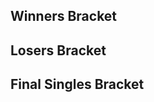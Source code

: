 {{DISPLAYTITLE:Super Smash Sundays 40: ''Melee'' Singles Bracket}}{{SetGame|melee}}{{tabs static
|name1=Overview
|link1=Super Smash Sundays/40/Melee
|name2=Singles Bracket
|link2=Super Smash Sundays/40/Melee/Singles Bracket
|name3=Doubles Bracket
|link3=Super Smash Sundays/40/Melee/Doubles Bracket
|This=2
}}
==Winners Bracket==
{{16DEWBracketA
|tourneylink=Super Smash Sundays/40/Melee
|tourneyname=Super Smash Sundays 40
<!-- Ro16 -->
|r1m1p1=Westballz |r1m1p1flag=us |r1m1p1score=2
|r1m1p2=Squid |r1m1p2flag=us |r1m1p2score=1
|r1m1win=1
|r1m1p1char1=fox |r1m1p2char1=falco |r1m1p1stock1=2 |r1m1p2stock1=0 |r1m1win1=1 |r1m1stage1=Battlefield
|r1m1p1char2=fox |r1m1p2char2=falco |r1m1p1stock2=0 |r1m1p2stock2=1 |r1m1win2=2 |r1m1stage2=Final Destination
|r1m1p1char3=falco |r1m1p2char3=falco |r1m1p1stock3=2 |r1m1p2stock3=0 |r1m1win3=1 |r1m1stage3=Final Destination
|r1m1p1char4= |r1m1p2char4= |r1m1p1stock4= |r1m1p2stock4= |r1m1win4= |r1m1stage4=
|r1m1p1char5= |r1m1p2char5= |r1m1p1stock5= |r1m1p2stock5= |r1m1win5= |r1m1stage5=
|r1m1date=January 24, 2016
|r1m1finished=
|r1m1details={{BracketMatchDetails
|preview= 
|lrthread=
|interview=
|recap=
|comment=
|vod=https://www.youtube.com/watch?v=8mwHa3mCC0U
}}

|r1m2p1=Alex19 |r1m2p1flag=us |r1m2p1score=2
|r1m2p2=n0ne |r1m2p2flag=ni |r1m2p2score=0
|r1m2win=1
|r1m2p1char1=fox |r1m2p2char1=cf |r1m2p1stock1=1 |r1m2p2stock1=0 |r1m2win1=1 |r1m2stage1=Final Destination
|r1m2p1char2=fox |r1m2p2char2=cf |r1m2p1stock2=1 |r1m2p2stock2=0 |r1m2win2=1 |r1m2stage2=Battlefield
|r1m2p1char3= |r1m2p2char3= |r1m2p1stock3= |r1m2p2stock3= |r1m2win3= |r1m2stage3=
|r1m2p1char4= |r1m2p2char4= |r1m2p1stock4= |r1m2p2stock4= |r1m2win4= |r1m2stage4=
|r1m2p1char5= |r1m2p2char5= |r1m2p1stock5= |r1m2p2stock5= |r1m2win5= |r1m2stage5=
|r1m2date=January 24, 2016
|r1m2finished=
|r1m2details={{BracketMatchDetails
|preview= 
|lrthread=
|interview=
|recap=
|comment=
|vod=https://www.youtube.com/watch?v=2ghF5q1wX_U
}}

|r1m3p1=S2J |r1m3p1flag=us |r1m3p1score=2
|r1m3p2=OkamiBW |r1m3p2flag=us |r1m3p2score=0
|r1m3win=1
|r1m3p1char1= |r1m3p2char1= |r1m3p1stock1= |r1m3p2stock1= |r1m3win1= |r1m3stage1=
|r1m3p1char2= |r1m3p2char2= |r1m3p1stock2= |r1m3p2stock2= |r1m3win2= |r1m3stage2=
|r1m3p1char3= |r1m3p2char3= |r1m3p1stock3= |r1m3p2stock3= |r1m3win3= |r1m3stage3=
|r1m3p1char4= |r1m3p2char4= |r1m3p1stock4= |r1m3p2stock4= |r1m3win4= |r1m3stage4=
|r1m3p1char5= |r1m3p2char5= |r1m3p1stock5= |r1m3p2stock5= |r1m3win5= |r1m3stage5=
|r1m3date=
|r1m3finished=
|r1m3details={{BracketMatchDetails
|preview= 
|lrthread=
|interview=
|recap=
|comment=
|vod=
}}

|r1m4p1=HugS |r1m4p1flag=us |r1m4p1score=2
|r1m4p2=Matt |r1m4p2flag=us |r1m4p2score=0
|r1m4win=1
|r1m4p1char1= |r1m4p2char1= |r1m4p1stock1= |r1m4p2stock1= |r1m4win1= |r1m4stage1=
|r1m4p1char2= |r1m4p2char2= |r1m4p1stock2= |r1m4p2stock2= |r1m4win2= |r1m4stage2=
|r1m4p1char3= |r1m4p2char3= |r1m4p1stock3= |r1m4p2stock3= |r1m4win3= |r1m4stage3=
|r1m4p1char4= |r1m4p2char4= |r1m4p1stock4= |r1m4p2stock4= |r1m4win4= |r1m4stage4=
|r1m4p1char5= |r1m4p2char5= |r1m4p1stock5= |r1m4p2stock5= |r1m4win5= |r1m4stage5=
|r1m4date=
|r1m4finished=
|r1m4details={{BracketMatchDetails
|preview= 
|lrthread=
|interview=
|recap=
|comment=
|vod=
}}

|r1m5p1=Lucky |r1m5p1flag=us |r1m5p1score=2
|r1m5p2=ROFL |r1m5p2flag=us |r1m5p2score=0
|r1m5win=1
|r1m5p1char1= |r1m5p2char1= |r1m5p1stock1= |r1m5p2stock1= |r1m5win1= |r1m5stage1=
|r1m5p1char2= |r1m5p2char2= |r1m5p1stock2= |r1m5p2stock2= |r1m5win2= |r1m5stage2=
|r1m5p1char3= |r1m5p2char3= |r1m5p1stock3= |r1m5p2stock3= |r1m5win3= |r1m5stage3=
|r1m5p1char4= |r1m5p2char4= |r1m5p1stock4= |r1m5p2stock4= |r1m5win4= |r1m5stage4=
|r1m5p1char5= |r1m5p2char5= |r1m5p1stock5= |r1m5p2stock5= |r1m5win5= |r1m5stage5=
|r1m5date=
|r1m5finished=
|r1m5details={{BracketMatchDetails
|preview= 
|lrthread=
|interview=
|recap=
|comment=
|vod=
}}

|r1m6p1=Slox |r1m6p1flag=us |r1m6p1score=0
|r1m6p2=Ken |r1m6p2flag=us |r1m6p2score=2 
|r1m6win=2
|r1m6p1char1=fox |r1m6p2char1=marth |r1m6p1stock1=0 |r1m6p2stock1=2 |r1m6win1=2 |r1m6stage1=Battlefield
|r1m6p1char2=fox |r1m6p2char2=marth |r1m6p1stock2=0 |r1m6p2stock2=3 |r1m6win2=2 |r1m6stage2=Pokémon Stadium
|r1m6p1char3= |r1m6p2char3= |r1m6p1stock3= |r1m6p2stock3= |r1m6win3= |r1m6stage3=
|r1m6p1char4= |r1m6p2char4= |r1m6p1stock4= |r1m6p2stock4= |r1m6win4= |r1m6stage4=
|r1m6p1char5= |r1m6p2char5= |r1m6p1stock5= |r1m6p2stock5= |r1m6win5= |r1m6stage5=
|r1m6date=January 24, 2016
|r1m6finished=
|r1m6details={{BracketMatchDetails
|preview= 
|lrthread=
|interview=
|recap=
|comment=
|vod=https://www.youtube.com/watch?v=UIigSbwA_lw
}}

|r1m7p1=MacD |r1m7p1flag=us |r1m7p1score=2
|r1m7p2=Captain Faceroll |r1m7p2flag=us |r1m7p2score=0
|r1m7win=1
|r1m7p1char1= |r1m7p2char1= |r1m7p1stock1= |r1m7p2stock1= |r1m7win1= |r1m7stage1=
|r1m7p1char2= |r1m7p2char2= |r1m7p1stock2= |r1m7p2stock2= |r1m7win2= |r1m7stage2=
|r1m7p1char3= |r1m7p2char3= |r1m7p1stock3= |r1m7p2stock3= |r1m7win3= |r1m7stage3=
|r1m7p1char4= |r1m7p2char4= |r1m7p1stock4= |r1m7p2stock4= |r1m7win4= |r1m7stage4=
|r1m7p1char5= |r1m7p2char5= |r1m7p1stock5= |r1m7p2stock5= |r1m7win5= |r1m7stage5=
|r1m7date=
|r1m7finished=
|r1m7details={{BracketMatchDetails
|preview= 
|lrthread=
|interview=
|recap=
|comment=
|vod=
}}

|r1m8p1=MikeHaze |r1m8p1flag=us |r1m8p1score=2
|r1m8p2=Reno |r1m8p2flag=us |r1m8p2score= 0
|r1m8win=1
|r1m8p1char1=fox |r1m8p2char1=sheik |r1m8p1stock1=1 |r1m8p2stock1=0 |r1m8win1=1 |r1m8stage1=Yoshi's Story
|r1m8p1char2=fox |r1m8p2char2=sheik |r1m8p1stock2=1 |r1m8p2stock2=0 |r1m8win2=1 |r1m8stage2=Battlefield
|r1m8p1char3= |r1m8p2char3= |r1m8p1stock3= |r1m8p2stock3= |r1m8win3= |r1m8stage3=
|r1m8p1char4= |r1m8p2char4= |r1m8p1stock4= |r1m8p2stock4= |r1m8win4= |r1m8stage4=
|r1m8p1char5= |r1m8p2char5= |r1m8p1stock5= |r1m8p2stock5= |r1m8win5= |r1m8stage5=
|r1m8date=
|r1m8finished=
|r1m8details={{BracketMatchDetails
|preview= 
|lrthread=
|interview=
|recap=
|comment=
|vod=https://www.youtube.com/watch?v=82Tl5Hgir7s
}}

<!-- QUARTERFINALS -->
|r2m1p1=Westballz |r2m1p1flag=us |r2m1p1score=1
|r2m1p2=Alex19 |r2m1p2flag=us |r2m1p2score=2
|r2m1win=2
|r2m1p1char1=falco |r2m1p2char1=fox |r2m1p1stock1=1 |r2m1p2stock1=0 |r2m1win1=1 |r2m1stage1=Battlefield
|r2m1p1char2=falco |r2m1p2char2=fox |r2m1p1stock2=0 |r2m1p2stock2=3 |r2m1win2=2 |r2m1stage2=Battlefield
|r2m1p1char3=falco |r2m1p2char3=fox |r2m1p1stock3=0 |r2m1p2stock3=2 |r2m1win3=2 |r2m1stage3=Dream Land
|r2m1p1char4= |r2m1p2char4= |r2m1p1stock4= |r2m1p2stock4= |r2m1win4= |r2m1stage4=
|r2m1p1char5= |r2m1p2char5= |r2m1p1stock5= |r2m1p2stock5= |r2m1win5= |r2m1stage5=
|r2m1date=January 24, 2016
|r2m1finished=
|r2m1details={{BracketMatchDetails
|preview= 
|lrthread=
|interview=
|recap=
|comment=
|vod=https://www.youtube.com/watch?v=X4bVhOfpLC0
}}

|r2m2p1=S2J |r2m2p1flag=us |r2m2p1score=2
|r2m2p2=HugS |r2m2p2flag=us |r2m2p2score=0
|r2m2win=1
|r2m2p1char1=cf |r2m2p2char1=samus |r2m2p1stock1=2 |r2m2p2stock1=0 |r2m2win1=1 |r2m2stage1=Battlefield
|r2m2p1char2=cf |r2m2p2char2=samus |r2m2p1stock2=3 |r2m2p2stock2=0 |r2m2win2=1 |r2m2stage2=Battlefield
|r2m2p1char3= |r2m2p2char3= |r2m2p1stock3= |r2m2p2stock3= |r2m2win3= |r2m2stage3=
|r2m2p1char4= |r2m2p2char4= |r2m2p1stock4= |r2m2p2stock4= |r2m2win4= |r2m2stage4=
|r2m2p1char5= |r2m2p2char5= |r2m2p1stock5= |r2m2p2stock5= |r2m2win5= |r2m2stage5=
|r2m2date=January 24, 2016
|r2m2finished=
|r2m2details={{BracketMatchDetails
|preview= 
|lrthread=
|interview=
|recap=
|comment=
|vod=https://www.youtube.com/watch?v=8yACoQN2fZo
}}

|r2m3p1=Lucky |r2m3p1flag=us |r2m3p1score=2
|r2m3p2=Ken |r2m3p2flag=us |r2m3p2score=0
|r2m3win=1
|r2m3p1char1=fox |r2m3p2char1=marth |r2m3p1stock1=3 |r2m3p2stock1=0 |r2m3win1=1 |r2m3stage1=Battlefield
|r2m3p1char2=fox |r2m3p2char2=marth |r2m3p1stock2=1 |r2m3p2stock2=0 |r2m3win2=1 |r2m3stage2=Yoshi's Story
|r2m3p1char3= |r2m3p2char3= |r2m3p1stock3= |r2m3p2stock3= |r2m3win3= |r2m3stage3=
|r2m3p1char4= |r2m3p2char4= |r2m3p1stock4= |r2m3p2stock4= |r2m3win4= |r2m3stage4=
|r2m3p1char5= |r2m3p2char5= |r2m3p1stock5= |r2m3p2stock5= |r2m3win5= |r2m3stage5=
|r2m3date=January 24, 2016
|r2m3finished=
|r2m3details={{BracketMatchDetails
|preview= 
|lrthread=
|interview=
|recap=
|comment=
|vod=https://www.youtube.com/watch?v=CVoQldaNa1E
}}

|r2m4p1=MacD |r2m4p1flag=us |r2m4p1score=2
|r2m4p2=MikeHaze |r2m4p2flag=us |r2m4p2score=1
|r2m4win=1
|r2m4p1char1= |r2m4p2char1= |r2m4p1stock1= |r2m4p2stock1= |r2m4win1= |r2m4stage1=
|r2m4p1char2= |r2m4p2char2= |r2m4p1stock2= |r2m4p2stock2= |r2m4win2= |r2m4stage2=
|r2m4p1char3= |r2m4p2char3= |r2m4p1stock3= |r2m4p2stock3= |r2m4win3= |r2m4stage3=
|r2m4p1char4= |r2m4p2char4= |r2m4p1stock4= |r2m4p2stock4= |r2m4win4= |r2m4stage4=
|r2m4p1char5= |r2m4p2char5= |r2m4p1stock5= |r2m4p2stock5= |r2m4win5= |r2m4stage5=
|r2m4date=
|r2m4finished=
|r2m4details={{BracketMatchDetails
|preview= 
|lrthread=
|interview=
|recap=
|comment=
|vod=
}}

<!-- SEMIFINALS -->
|r3m1p1=Alex19 |r3m1p1flag=us |r3m1p1score=3
|r3m1p2=S2J |r3m1p2flag=us |r3m1p2score=1
|r3m1win=1
|r3m1p1char1=fox |r3m1p2char1=cf |r3m1p1stock1=1 |r3m1p2stock1=0 |r3m1win1=1 |r3m1stage1=Battlefield
|r3m1p1char2=fox |r3m1p2char2=cf |r3m1p1stock2=0 |r3m1p2stock2=1 |r3m1win2=2 |r3m1stage2=Pokémon Stadium
|r3m1p1char3=fox |r3m1p2char3=cf |r3m1p1stock3=2 |r3m1p2stock3=0 |r3m1win3=1 |r3m1stage3=Pokémon Stadium
|r3m1p1char4=fox |r3m1p2char4=cf |r3m1p1stock4=1 |r3m1p2stock4=0 |r3m1win4=1 |r3m1stage4=Dream Land
|r3m1p1char5= |r3m1p2char5= |r3m1p1stock5= |r3m1p2stock5= |r3m1win5= |r3m1stage5=
|r3m1date=January 24, 2016
|r3m1finished=
|r3m1details={{BracketMatchDetails
|preview= 
|lrthread=
|interview=
|recap=
|comment=
|vod=https://www.youtube.com/watch?v=meb9wqIdgDw
}}

|r3m2p1=Lucky |r3m2p1flag=us |r3m2p1score=3
|r3m2p2=MacD |r3m2p2flag=us |r3m2p2score=1
|r3m2win=1
|r3m2p1char1=fox |r3m2p2char1=peach |r3m2p1stock1=1 |r3m2p2stock1=0 |r3m2win1=1 |r3m2stage1=Battlefield
|r3m2p1char2=fox |r3m2p2char2=peach |r3m2p1stock2=1 |r3m2p2stock2=0 |r3m2win2=1 |r3m2stage2=Fountain of Dreams
|r3m2p1char3=marth |r3m2p2char3=peach |r3m2p1stock3=0 |r3m2p2stock3=1 |r3m2win3=2 |r3m2stage3=Fountain of Dreams
|r3m2p1char4=fox |r3m2p2char4=peach |r3m2p1stock4=3 |r3m2p2stock4=0 |r3m2win4=1 |r3m2stage4=Pokémon Stadium
|r3m2p1char5= |r3m2p2char5= |r3m2p1stock5= |r3m2p2stock5= |r3m2win5= |r3m2stage5=
|r3m2date=January 24, 2016
|r3m2finished=
|r3m2details={{BracketMatchDetails
|preview= 
|lrthread=
|interview=
|recap=
|comment=
|vod=https://www.youtube.com/watch?v=8PRB1_BcdRY
}}
}}

==Losers Bracket==
{{32DELBracketSmwA
|tourneylink=Super Smash Sundays/40/Melee
|tourneyname=Super Smash Sundays 40
|l1placement=25-32
|l2placement=17-24
|l3placement=13-16
|l4placement=9-12
|l5placement=7-8
|l6placement=5-6
|l1m1p1=Neeco |l1m1p1flag=us |l1m1p1score=2
|l1m1p2=Ippo |l1m1p2flag=us |l1m1p2score=1
|l1m1win=1
|l1m1p1char1= |l1m1p2char1= |l1m1p1stock1= |l1m1p2stock1= |l1m1win1= |l1m1stage1=
|l1m1p1char2= |l1m1p2char2= |l1m1p1stock2= |l1m1p2stock2= |l1m1win2= |l1m1stage2=
|l1m1p1char3= |l1m1p2char3= |l1m1p1stock3= |l1m1p2stock3= |l1m1win3= |l1m1stage3=
|l1m1p1char4= |l1m1p2char4= |l1m1p1stock4= |l1m1p2stock4= |l1m1win4= |l1m1stage4=
|l1m1p1char5= |l1m1p2char5= |l1m1p1stock5= |l1m1p2stock5= |l1m1win5= |l1m1stage5=
|l1m1date=
|l1m1finished=
|l1m1details={{BracketMatchDetails|comment=|preview=|lrthread=|vod=|interview=|recap=}}

|l1m2p1=boback |l1m2p1flag=us |l1m2p1score=1
|l1m2p2=Jace |l1m2p2flag=us |l1m2p2score=2
|l1m2win=2
|l1m2p1char1=ic |l1m2p2char1=cf |l1m2p1stock1=0 |l1m2p2stock1=2 |l1m2win1=2 |l1m2stage1=Battlefield
|l1m2p1char2=ic |l1m2p2char2=cf |l1m2p1stock2=1 |l1m2p2stock2=0 |l1m2win2=1 |l1m2stage2=Yoshi's Story
|l1m2p1char3=ic |l1m2p2char3=cf |l1m2p1stock3=0 |l1m2p2stock3=2 |l1m2win3=2|l1m2stage3=Dream Land
|l1m2p1char4= |l1m2p2char4= |l1m2p1stock4= |l1m2p2stock4= |l1m2win4= |l1m2stage4=
|l1m2p1char5= |l1m2p2char5= |l1m2p1stock5= |l1m2p2stock5= |l1m2win5= |l1m2stage5=
|l1m2date=January 24, 2016
|l1m2finished=
|l1m2details={{BracketMatchDetails|comment=|preview=|lrthread=|vod=https://www.youtube.com/watch?v=hBmTgn23XpU|interview=|recap=}}

|l1m3p1=Zeo |l1m3p1flag=us |l1m3p1score=0
|l1m3p2=PsychoMidget |l1m3p2flag=us |l1m3p2score=2
|l1m3win=2
|l1m3p1char1= |l1m3p2char1= |l1m3p1stock1= |l1m3p2stock1= |l1m3win1= |l1m3stage1=
|l1m3p1char2= |l1m3p2char2= |l1m3p1stock2= |l1m3p2stock2= |l1m3win2= |l1m3stage2=
|l1m3p1char3= |l1m3p2char3= |l1m3p1stock3= |l1m3p2stock3= |l1m3win3= |l1m3stage3=
|l1m3p1char4= |l1m3p2char4= |l1m3p1stock4= |l1m3p2stock4= |l1m3win4= |l1m3stage4=
|l1m3p1char5= |l1m3p2char5= |l1m3p1stock5= |l1m3p2stock5= |l1m3win5= |l1m3stage5=
|l1m3date=
|l1m3finished=
|l1m3details={{BracketMatchDetails|comment=|preview=|lrthread=|vod=|interview=|recap=}}

|l1m4p1=nasa |l1m4p1flag=us |l1m4p1score=0
|l1m4p2=Kira |l1m4p2flag=us |l1m4p2score=2
|l1m4win=2
|l1m4p1char1= |l1m4p2char1= |l1m4p1stock1= |l1m4p2stock1= |l1m4win1= |l1m4stage1=
|l1m4p1char2= |l1m4p2char2= |l1m4p1stock2= |l1m4p2stock2= |l1m4win2= |l1m4stage2=
|l1m4p1char3= |l1m4p2char3= |l1m4p1stock3= |l1m4p2stock3= |l1m4win3= |l1m4stage3=
|l1m4p1char4= |l1m4p2char4= |l1m4p1stock4= |l1m4p2stock4= |l1m4win4= |l1m4stage4=
|l1m4p1char5= |l1m4p2char5= |l1m4p1stock5= |l1m4p2stock5= |l1m4win5= |l1m4stage5=
|l1m4date=
|l1m4finished=
|l1m4details={{BracketMatchDetails|comment=|preview=|lrthread=|vod=|interview=|recap=}}

|l1m5p1=Quasar |l1m5p1flag=us |l1m5p1score=1
|l1m5p2=SacaSuMoto |l1m5p2flag=us |l1m5p2score=2
|l1m5win=2
|l1m5p1char1= |l1m5p2char1= |l1m5p1stock1= |l1m5p2stock1= |l1m5win1= |l1m5stage1=
|l1m5p1char2= |l1m5p2char2= |l1m5p1stock2= |l1m5p2stock2= |l1m5win2= |l1m5stage2=
|l1m5p1char3= |l1m5p2char3= |l1m5p1stock3= |l1m5p2stock3= |l1m5win3= |l1m5stage3=
|l1m5p1char4= |l1m5p2char4= |l1m5p1stock4= |l1m5p2stock4= |l1m5win4= |l1m5stage4=
|l1m5p1char5= |l1m5p2char5= |l1m5p1stock5= |l1m5p2stock5= |l1m5win5= |l1m5stage5=
|l1m5date=
|l1m5finished=
|l1m5details={{BracketMatchDetails|comment=|preview=|lrthread=|vod=|interview=|recap=}}

|l1m6p1=Fitz |l1m6p1flag=us |l1m6p1score=0
|l1m6p2=J666 |l1m6p2flag=us |l1m6p2score=2
|l1m6win=2
|l1m6p1char1= |l1m6p2char1= |l1m6p1stock1= |l1m6p2stock1= |l1m6win1= |l1m6stage1=
|l1m6p1char2= |l1m6p2char2= |l1m6p1stock2= |l1m6p2stock2= |l1m6win2= |l1m6stage2=
|l1m6p1char3= |l1m6p2char3= |l1m6p1stock3= |l1m6p2stock3= |l1m6win3= |l1m6stage3=
|l1m6p1char4= |l1m6p2char4= |l1m6p1stock4= |l1m6p2stock4= |l1m6win4= |l1m6stage4=
|l1m6p1char5= |l1m6p2char5= |l1m6p1stock5= |l1m6p2stock5= |l1m6win5= |l1m6stage5=
|l1m6date=
|l1m6finished=
|l1m6details={{BracketMatchDetails|comment=|preview=|lrthread=|vod=|interview=|recap=}}

|l1m7p1=yeti |l1m7p1flag=us |l1m7p1score=2
|l1m7p2=MAPLE |l1m7p2flag=us |l1m7p2score=1
|l1m7win=1
|l1m7p1char1= |l1m7p2char1= |l1m7p1stock1= |l1m7p2stock1= |l1m7win1= |l1m7stage1=
|l1m7p1char2= |l1m7p2char2= |l1m7p1stock2= |l1m7p2stock2= |l1m7win2= |l1m7stage2=
|l1m7p1char3= |l1m7p2char3= |l1m7p1stock3= |l1m7p2stock3= |l1m7win3= |l1m7stage3=
|l1m7p1char4= |l1m7p2char4= |l1m7p1stock4= |l1m7p2stock4= |l1m7win4= |l1m7stage4=
|l1m7p1char5= |l1m7p2char5= |l1m7p1stock5= |l1m7p2stock5= |l1m7win5= |l1m7stage5=
|l1m7date=
|l1m7finished=
|l1m7details={{BracketMatchDetails|comment=|preview=|lrthread=|vod=|interview=|recap=}}

|l1m8p1=dunk |l1m8p1flag=us |l1m8p1score=1
|l1m8p2=LuigiKid |l1m8p2flag=us |l1m8p2score=2
|l1m8win=2
|l1m8p1char1= |l1m8p2char1= |l1m8p1stock1= |l1m8p2stock1= |l1m8win1= |l1m8stage1=
|l1m8p1char2= |l1m8p2char2= |l1m8p1stock2= |l1m8p2stock2= |l1m8win2= |l1m8stage2=
|l1m8p1char3= |l1m8p2char3= |l1m8p1stock3= |l1m8p2stock3= |l1m8win3= |l1m8stage3=
|l1m8p1char4= |l1m8p2char4= |l1m8p1stock4= |l1m8p2stock4= |l1m8win4= |l1m8stage4=
|l1m8p1char5= |l1m8p2char5= |l1m8p1stock5= |l1m8p2stock5= |l1m8win5= |l1m8stage5=
|l1m8date=
|l1m8finished=
|l1m8details={{BracketMatchDetails|comment=|preview=|lrthread=|vod=|interview=|recap=}}


|l2m1p1=Matt |l2m1p1flag=us |l2m1p1score=2
|l2m1p2=Neeco |l2m1p2flag=us |l2m1p2score=0
|l2m1win=1
|l2m1p1char1= |l2m1p2char1= |l2m1p1stock1= |l2m1p2stock1= |l2m1win1= |l2m1stage1=
|l2m1p1char2= |l2m1p2char2= |l2m1p1stock2= |l2m1p2stock2= |l2m1win2= |l2m1stage2=
|l2m1p1char3= |l2m1p2char3= |l2m1p1stock3= |l2m1p2stock3= |l2m1win3= |l2m1stage3=
|l2m1p1char4= |l2m1p2char4= |l2m1p1stock4= |l2m1p2stock4= |l2m1win4= |l2m1stage4=
|l2m1p1char5= |l2m1p2char5= |l2m1p1stock5= |l2m1p2stock5= |l2m1win5= |l2m1stage5=
|l2m1date=
|l2m1finished=
|l2m1details={{BracketMatchDetails|comment=|preview=|lrthread=|vod=|interview=|recap=}}

|l2m2p1=OkamiBW |l2m2p1flag=us |l2m2p1score=0
|l2m2p2=Jace |l2m2p2flag=us |l2m2p2score=2
|l2m2win=2
|l2m2p1char1= |l2m2p2char1= |l2m2p1stock1= |l2m2p2stock1= |l2m2win1= |l2m2stage1=
|l2m2p1char2= |l2m2p2char2= |l2m2p1stock2= |l2m2p2stock2= |l2m2win2= |l2m2stage2=
|l2m2p1char3= |l2m2p2char3= |l2m2p1stock3= |l2m2p2stock3= |l2m2win3= |l2m2stage3=
|l2m2p1char4= |l2m2p2char4= |l2m2p1stock4= |l2m2p2stock4= |l2m2win4= |l2m2stage4=
|l2m2p1char5= |l2m2p2char5= |l2m2p1stock5= |l2m2p2stock5= |l2m2win5= |l2m2stage5=
|l2m2date=
|l2m2finished=
|l2m2details={{BracketMatchDetails|comment=|preview=|lrthread=|vod=|interview=|recap=}}

|l2m3p1=n0ne |l2m3p1flag=ni |l2m3p1score=2
|l2m3p2=PsychoMidget |l2m3p2flag=us |l2m3p2score=0
|l2m3win=1
|l2m3p1char1=cf |l2m3p2char1=puff |l2m3p1stock1=2 |l2m3p2stock1=0 |l2m3win1=1 |l2m3stage1=Battlefield
|l2m3p1char2=cf |l2m3p2char2=puff |l2m3p1stock2=1 |l2m3p2stock2=0 |l2m3win2=1 |l2m3stage2=Fountain of Dreams
|l2m3p1char3= |l2m3p2char3= |l2m3p1stock3= |l2m3p2stock3= |l2m3win3= |l2m3stage3=
|l2m3p1char4= |l2m3p2char4= |l2m3p1stock4= |l2m3p2stock4= |l2m3win4= |l2m3stage4=
|l2m3p1char5= |l2m3p2char5= |l2m3p1stock5= |l2m3p2stock5= |l2m3win5= |l2m3stage5=
|l2m3date=January 24, 2016
|l2m3finished=
|l2m3details={{BracketMatchDetails|comment=|preview=|lrthread=|vod=https://www.youtube.com/watch?v=GlsFomDYaUM|interview=|recap=}}

|l2m4p1=Squid |l2m4p1flag=us |l2m4p1score=1
|l2m4p2=Kira |l2m4p2flag=us |l2m4p2score=2
|l2m4win=2
|l2m4p1char1= |l2m4p2char1= |l2m4p1stock1= |l2m4p2stock1= |l2m4win1= |l2m4stage1=
|l2m4p1char2= |l2m4p2char2= |l2m4p1stock2= |l2m4p2stock2= |l2m4win2= |l2m4stage2=
|l2m4p1char3= |l2m4p2char3= |l2m4p1stock3= |l2m4p2stock3= |l2m4win3= |l2m4stage3=
|l2m4p1char4= |l2m4p2char4= |l2m4p1stock4= |l2m4p2stock4= |l2m4win4= |l2m4stage4=
|l2m4p1char5= |l2m4p2char5= |l2m4p1stock5= |l2m4p2stock5= |l2m4win5= |l2m4stage5=
|l2m4date=
|l2m4finished=
|l2m4details={{BracketMatchDetails|comment=|preview=|lrthread=|vod=|interview=|recap=}}

|l2m5p1=Reno |l2m5p1flag=us |l2m5p1score=2
|l2m5p2=SacaSuMoto |l2m5p2flag=us |l2m5p2score=1
|l2m5win=1
|l2m5p1char1= |l2m5p2char1= |l2m5p1stock1= |l2m5p2stock1= |l2m5win1= |l2m5stage1=
|l2m5p1char2= |l2m5p2char2= |l2m5p1stock2= |l2m5p2stock2= |l2m5win2= |l2m5stage2=
|l2m5p1char3= |l2m5p2char3= |l2m5p1stock3= |l2m5p2stock3= |l2m5win3= |l2m5stage3=
|l2m5p1char4= |l2m5p2char4= |l2m5p1stock4= |l2m5p2stock4= |l2m5win4= |l2m5stage4=
|l2m5p1char5= |l2m5p2char5= |l2m5p1stock5= |l2m5p2stock5= |l2m5win5= |l2m5stage5=
|l2m5date=
|l2m5finished=
|l2m5details={{BracketMatchDetails|comment=|preview=|lrthread=|vod=|interview=|recap=}}

|l2m6p1=Captain Faceroll |l2m6p1flag=us |l2m6p1score=2
|l2m6p2=J666 |l2m6p2flag=us |l2m6p2score=1
|l2m6win=1
|l2m6p1char1= |l2m6p2char1= |l2m6p1stock1= |l2m6p2stock1= |l2m6win1= |l2m6stage1=
|l2m6p1char2= |l2m6p2char2= |l2m6p1stock2= |l2m6p2stock2= |l2m6win2= |l2m6stage2=
|l2m6p1char3= |l2m6p2char3= |l2m6p1stock3= |l2m6p2stock3= |l2m6win3= |l2m6stage3=
|l2m6p1char4= |l2m6p2char4= |l2m6p1stock4= |l2m6p2stock4= |l2m6win4= |l2m6stage4=
|l2m6p1char5= |l2m6p2char5= |l2m6p1stock5= |l2m6p2stock5= |l2m6win5= |l2m6stage5=
|l2m6date=
|l2m6finished=
|l2m6details={{BracketMatchDetails|comment=|preview=|lrthread=|vod=|interview=|recap=}}

|l2m7p1=Slox |l2m7p1flag=us |l2m7p1score=2
|l2m7p2=yeti |l2m7p2flag=us |l2m7p2score=0
|l2m7win=1
|l2m7p1char1= |l2m7p2char1= |l2m7p1stock1= |l2m7p2stock1= |l2m7win1= |l2m7stage1=
|l2m7p1char2= |l2m7p2char2= |l2m7p1stock2= |l2m7p2stock2= |l2m7win2= |l2m7stage2=
|l2m7p1char3= |l2m7p2char3= |l2m7p1stock3= |l2m7p2stock3= |l2m7win3= |l2m7stage3=
|l2m7p1char4= |l2m7p2char4= |l2m7p1stock4= |l2m7p2stock4= |l2m7win4= |l2m7stage4=
|l2m7p1char5= |l2m7p2char5= |l2m7p1stock5= |l2m7p2stock5= |l2m7win5= |l2m7stage5=
|l2m7date=
|l2m7finished=
|l2m7details={{BracketMatchDetails|comment=|preview=|lrthread=|vod=|interview=|recap=}}

|l2m8p1=ROFL |l2m8p1flag=us |l2m8p1score=2
|l2m8p2=LuigiKid |l2m8p2flag=us |l2m8p2score=0
|l2m8win=1
|l2m8p1char1= |l2m8p2char1= |l2m8p1stock1= |l2m8p2stock1= |l2m8win1= |l2m8stage1=
|l2m8p1char2= |l2m8p2char2= |l2m8p1stock2= |l2m8p2stock2= |l2m8win2= |l2m8stage2=
|l2m8p1char3= |l2m8p2char3= |l2m8p1stock3= |l2m8p2stock3= |l2m8win3= |l2m8stage3=
|l2m8p1char4= |l2m8p2char4= |l2m8p1stock4= |l2m8p2stock4= |l2m8win4= |l2m8stage4=
|l2m8p1char5= |l2m8p2char5= |l2m8p1stock5= |l2m8p2stock5= |l2m8win5= |l2m8stage5=
|l2m8date=
|l2m8finished=
|l2m8details={{BracketMatchDetails|comment=|preview=|lrthread=|vod=|interview=|recap=}}


|l3m1p1=Matt |l3m1p1flag=us |l3m1p1score=0
|l3m1p2=Jace |l3m1p2flag=us |l3m1p2score=2
|l3m1win=2
|l3m1p1char1= |l3m1p2char1= |l3m1p1stock1= |l3m1p2stock1= |l3m1win1= |l3m1stage1=
|l3m1p1char2= |l3m1p2char2= |l3m1p1stock2= |l3m1p2stock2= |l3m1win2= |l3m1stage2=
|l3m1p1char3= |l3m1p2char3= |l3m1p1stock3= |l3m1p2stock3= |l3m1win3= |l3m1stage3=
|l3m1p1char4= |l3m1p2char4= |l3m1p1stock4= |l3m1p2stock4= |l3m1win4= |l3m1stage4=
|l3m1p1char5= |l3m1p2char5= |l3m1p1stock5= |l3m1p2stock5= |l3m1win5= |l3m1stage5=
|l3m1date=
|l3m1finished=
|l3m1details={{BracketMatchDetails|comment=|preview=|lrthread=|vod=|interview=|recap=}}

|l3m2p1=n0ne |l3m2p1flag=ni |l3m2p1score=2
|l3m2p2=Kira |l3m2p2flag=us |l3m2p2score=0
|l3m2win=1
|l3m2p1char1=cf |l3m2p2char1=fox |l3m2p1stock1=3 |l3m2p2stock1=0 |l3m2win1=1 |l3m2stage1=Yoshi's Story
|l3m2p1char2=cf |l3m2p2char2=sheik |l3m2p1stock2=2 |l3m2p2stock2=0 |l3m2win2=1 |l3m2stage2=Fountain of Dreams
|l3m2p1char3= |l3m2p2char3= |l3m2p1stock3= |l3m2p2stock3= |l3m2win3= |l3m2stage3=
|l3m2p1char4= |l3m2p2char4= |l3m2p1stock4= |l3m2p2stock4= |l3m2win4= |l3m2stage4=
|l3m2p1char5= |l3m2p2char5= |l3m2p1stock5= |l3m2p2stock5= |l3m2win5= |l3m2stage5=
|l3m2date=January 24, 2016
|l3m2finished=
|l3m2details={{BracketMatchDetails|comment=|preview=|lrthread=|vod=https://www.youtube.com/watch?v=JOGgyBhn7MU|interview=|recap=}}

|l3m3p1=Reno |l3m3p1flag=us |l3m3p1score=0
|l3m3p2=Captain Faceroll |l3m3p2flag=us |l3m3p2score=2
|l3m3win=2
|l3m3p1char1= |l3m3p2char1= |l3m3p1stock1= |l3m3p2stock1= |l3m3win1= |l3m3stage1=
|l3m3p1char2= |l3m3p2char2= |l3m3p1stock2= |l3m3p2stock2= |l3m3win2= |l3m3stage2=
|l3m3p1char3= |l3m3p2char3= |l3m3p1stock3= |l3m3p2stock3= |l3m3win3= |l3m3stage3=
|l3m3p1char4= |l3m3p2char4= |l3m3p1stock4= |l3m3p2stock4= |l3m3win4= |l3m3stage4=
|l3m3p1char5= |l3m3p2char5= |l3m3p1stock5= |l3m3p2stock5= |l3m3win5= |l3m3stage5=
|l3m3date=
|l3m3finished=
|l3m3details={{BracketMatchDetails|comment=|preview=|lrthread=|vod=|interview=|recap=}}

|l3m4p1=Slox |l3m4p1flag=us |l3m4p1score=0
|l3m4p2=ROFL |l3m4p2flag=us |l3m4p2score=2
|l3m4win=2
|l3m4p1char1=fox |l3m4p2char1=luigi |l3m4p1stock1=0 |l3m4p2stock1=2 |l3m4win1=2 |l3m4stage1=Battlefield
|l3m4p1char2=fox |l3m4p2char2=luigi |l3m4p1stock2=0 |l3m4p2stock2=1 |l3m4win2=2 |l3m4stage2=Yoshi's Story
|l3m4p1char3= |l3m4p2char3= |l3m4p1stock3= |l3m4p2stock3= |l3m4win3= |l3m4stage3=
|l3m4p1char4= |l3m4p2char4= |l3m4p1stock4= |l3m4p2stock4= |l3m4win4= |l3m4stage4=
|l3m4p1char5= |l3m4p2char5= |l3m4p1stock5= |l3m4p2stock5= |l3m4win5= |l3m4stage5=
|l3m4date=January 24, 2016
|l3m4finished=
|l3m4details={{BracketMatchDetails|comment=|preview=|lrthread=|vod=https://www.youtube.com/watch?v=-zlH7eHLiHk|interview=|recap=}}


|l4m1p1=Ken |l4m1p1flag=us |l4m1p1score=2
|l4m1p2=Jace |l4m1p2flag=us |l4m1p2score=0
|l4m1win=1
|l4m1p1char1= |l4m1p2char1= |l4m1p1stock1= |l4m1p2stock1= |l4m1win1= |l4m1stage1=
|l4m1p1char2= |l4m1p2char2= |l4m1p1stock2= |l4m1p2stock2= |l4m1win2= |l4m1stage2=
|l4m1p1char3= |l4m1p2char3= |l4m1p1stock3= |l4m1p2stock3= |l4m1win3= |l4m1stage3=
|l4m1p1char4= |l4m1p2char4= |l4m1p1stock4= |l4m1p2stock4= |l4m1win4= |l4m1stage4=
|l4m1p1char5= |l4m1p2char5= |l4m1p1stock5= |l4m1p2stock5= |l4m1win5= |l4m1stage5=
|l4m1date=
|l4m1finished=
|l4m1details={{BracketMatchDetails|comment=|preview=|lrthread=|vod=|interview=|recap=}}

|l4m2p1=MikeHaze |l4m2p1flag=us |l4m2p1score=2
|l4m2p2=n0ne |l4m2p2flag=ni |l4m2p2score=0
|l4m2win=1
|l4m2p1char1=fox |l4m2p2char1=cf |l4m2p1stock1=3 |l4m2p2stock1=0 |l4m2win1=1 |l4m2stage1=Dream Land
|l4m2p1char2=fox |l4m2p2char2=cf |l4m2p1stock2=2 |l4m2p2stock2=0 |l4m2win2=1 |l4m2stage2=Battlefield
|l4m2p1char3= |l4m2p2char3= |l4m2p1stock3= |l4m2p2stock3= |l4m2win3= |l4m2stage3=
|l4m2p1char4= |l4m2p2char4= |l4m2p1stock4= |l4m2p2stock4= |l4m2win4= |l4m2stage4=
|l4m2p1char5= |l4m2p2char5= |l4m2p1stock5= |l4m2p2stock5= |l4m2win5= |l4m2stage5=
|l4m2date=January 24, 2016
|l4m2finished=
|l4m2details={{BracketMatchDetails|comment=|preview=|lrthread=|vod=https://www.youtube.com/watch?v=carOhFdBiKY|interview=|recap=}}

|l4m3p1=Westballz |l4m3p1flag=us |l4m3p1score=2
|l4m3p2=Captain Faceroll |l4m3p2flag=us |l4m3p2score=1
|l4m3win=1
|l4m3p1char1=fox |l4m3p2char1=sheik |l4m3p1stock1=2 |l4m3p2stock1=0 |l4m3win1=1 |l4m3stage1=Battlefield
|l4m3p1char2=fox |l4m3p2char2=sheik |l4m3p1stock2=0 |l4m3p2stock2=1 |l4m3win2=2|l4m3stage2=Battlefield
|l4m3p1char3=falco |l4m3p2char3=sheik |l4m3p1stock3=2 |l4m3p2stock3=0 |l4m3win3=1 |l4m3stage3=Yoshi's Story
|l4m3p1char4= |l4m3p2char4= |l4m3p1stock4= |l4m3p2stock4= |l4m3win4= |l4m3stage4=
|l4m3p1char5= |l4m3p2char5= |l4m3p1stock5= |l4m3p2stock5= |l4m3win5= |l4m3stage5=
|l4m3date=January 24, 2016
|l4m3finished=
|l4m3details={{BracketMatchDetails|comment=|preview=|lrthread=|vod=https://www.youtube.com/watch?v=j0dA4dvL2dQ|interview=|recap=}}

|l4m4p1=HugS |l4m4p1flag=us |l4m4p1score=2
|l4m4p2=ROFL |l4m4p2flag=us |l4m4p2score=0
|l4m4win=1
|l4m4p1char1=samus |l4m4p2char1=luigi |l4m4p1stock1=2 |l4m4p2stock1=0 |l4m4win1=1 |l4m4stage1=Battlefield
|l4m4p1char2=samus |l4m4p2char2=luigi |l4m4p1stock2=1 |l4m4p2stock2=0 |l4m4win2=1 |l4m4stage2=Pokémon Stadium
|l4m4p1char3= |l4m4p2char3= |l4m4p1stock3= |l4m4p2stock3= |l4m4win3= |l4m4stage3=
|l4m4p1char4= |l4m4p2char4= |l4m4p1stock4= |l4m4p2stock4= |l4m4win4= |l4m4stage4=
|l4m4p1char5= |l4m4p2char5= |l4m4p1stock5= |l4m4p2stock5= |l4m4win5= |l4m4stage5=
|l4m4date=January 24, 2016
|l4m4finished=
|l4m4details={{BracketMatchDetails|comment=|preview=|lrthread=|vod=https://www.youtube.com/watch?v=e7OmcQu1lNc|interview=|recap=}}


|l5m1p1=Ken |l5m1p1flag=us |l5m1p1score=1
|l5m1p2=MikeHaze |l5m1p2flag=us |l5m1p2score=3
|l5m1win=2
|l5m1p1char1=marth |l5m1p2char1=fox |l5m1p1stock1=0 |l5m1p2stock1=1 |l5m1win1=2 |l5m1stage1=Battlefield
|l5m1p1char2=marth |l5m1p2char2=fox |l5m1p1stock2=0 |l5m1p2stock2=2 |l5m1win2=2 |l5m1stage2=Yoshi's Story
|l5m1p1char3=marth |l5m1p2char3=fox |l5m1p1stock3=1 |l5m1p2stock3=0 |l5m1win3=1 |l5m1stage3=Yoshi's Story
|l5m1p1char4=marth |l5m1p2char4=fox |l5m1p1stock4=0 |l5m1p2stock4=1 |l5m1win4=2 |l5m1stage4=Dream Land
|l5m1p1char5= |l5m1p2char5= |l5m1p1stock5= |l5m1p2stock5= |l5m1win5= |l5m1stage5=
|l5m1date=January 24, 2016
|l5m1finished=
|l5m1details={{BracketMatchDetails|comment=|preview=|lrthread=|vod=https://www.youtube.com/watch?v=sEQ9uohnai|interview=|recap=}}

|l5m2p1=Westballz |l5m2p1flag=us |l5m2p1score=3
|l5m2p2=HugS |l5m2p2flag=us |l5m2p2score=0
|l5m2win=1
|l5m2p1char1=fox |l5m2p2char1=samus |l5m2p1stock1=2 |l5m2p2stock1=0 |l5m2win1=1 |l5m2stage1=Battlefield
|l5m2p1char2=fox |l5m2p2char2=samus |l5m2p1stock2=1 |l5m2p2stock2=0 |l5m2win2=1 |l5m2stage2=Battlefield
|l5m2p1char3=fox |l5m2p2char3=samus |l5m2p1stock3=1 |l5m2p2stock3=0 |l5m2win3=1 |l5m2stage3=Battlefield
|l5m2p1char4= |l5m2p2char4= |l5m2p1stock4= |l5m2p2stock4= |l5m2win4= |l5m2stage4=
|l5m2p1char5= |l5m2p2char5= |l5m2p1stock5= |l5m2p2stock5= |l5m2win5= |l5m2stage5=
|l5m2date=January 24, 2016
|l5m2finished=
|l5m2details={{BracketMatchDetails|comment=|preview=|lrthread=|vod=https://www.youtube.com/watch?v=Nygix5PxDg4|interview=|recap=}}


|l6m1p1=S2J |l6m1p1flag=us |l6m1p1score=3
|l6m1p2=MikeHaze |l6m1p2flag=us |l6m1p2score=1
|l6m1win=1
|l6m1p1char1=cf |l6m1p2char1=fox |l6m1p1stock1=1 |l6m1p2stock1=0 |l6m1win1=1 |l6m1stage1=Yoshi's Story
|l6m1p1char2=cf |l6m1p2char2=fox |l6m1p1stock2=2 |l6m1p2stock2=0 |l6m1win2=1 |l6m1stage2=Final Destination
|l6m1p1char3=cf |l6m1p2char3=fox |l6m1p1stock3=0 |l6m1p2stock3=1 |l6m1win3=2 |l6m1stage3=Final Destination
|l6m1p1char4=cf |l6m1p2char4=fox |l6m1p1stock4=2 |l6m1p2stock4=0 |l6m1win4=1 |l6m1stage4=Battlefield
|l6m1p1char5= |l6m1p2char5= |l6m1p1stock5= |l6m1p2stock5= |l6m1win5= |l6m1stage5=
|l6m1date=january 24, 2016
|l6m1finished=
|l6m1details={{BracketMatchDetails|comment=|preview=|lrthread=|vod=https://www.youtube.com/watch?v=4WPq0e_--Rc|interview=|recap=}}

|l6m2p1=MacD |l6m2p1flag=us |l6m2p1score=1
|l6m2p2=Westballz |l6m2p2flag=us |l6m2p2score=3
|l6m2win=2
|l6m2p1char1=peach |l6m2p2char1=fox |l6m2p1stock1=2 |l6m2p2stock1=0 |l6m2win1=1 |l6m2stage1=Battlefield
|l6m2p1char2=peach |l6m2p2char2=falco |l6m2p1stock2=0 |l6m2p2stock2=2 |l6m2win2=2 |l6m2stage2=Yoshi's Story
|l6m2p1char3=peach |l6m2p2char3=fox |l6m2p1stock3=0 |l6m2p2stock3=3 |l6m2win3=2 |l6m2stage3=Final Destination
|l6m2p1char4=peach |l6m2p2char4=fox |l6m2p1stock4=0 |l6m2p2stock4=1 |l6m2win4=2 |l6m2stage4=Final Destination
|l6m2p1char5= |l6m2p2char5= |l6m2p1stock5= |l6m2p2stock5= |l6m2win5= |l6m2stage5=
|l6m2date=January 24, 2016
|l6m2finished=
|l6m2details={{BracketMatchDetails|comment=|preview=|lrthread=|vod=https://www.youtube.com/watch?v=W3kyndSthpY|interview=|recap=}}
}}

<onlyinclude>
==Final Singles Bracket==
{{DEFinalSmwBracket
|tourneylink=Super Smash Sundays/40/Melee
|tourneyname=Super Smash Sundays 40
|l1placement=4
|r2placement=3
|r3loserplacement=2
|r3winnerplacement=1
|column-width=180
|column-width-finals=215
|export_score=true
<!-- FROM WINNERS -->
|r1m1p1=Alex19 |r1m1p1flag=us |r1m1p1score=1
|r1m1p2=Lucky |r1m1p2flag=us |r1m1p2score=3
|r1m1win=2
|r1m1p1char1=fox |r1m1p1stock1=0 |r1m1p2char1=fox |r1m1p2stock1=2 |r1m1win1=2 |r1m1stage1=Battlefield
|r1m1p1char2=fox |r1m1p1stock2=0 |r1m1p2char2=fox |r1m1p2stock2=1 |r1m1win2=2 |r1m1stage2=Pokémon Stadium
|r1m1p1char3=fox |r1m1p1stock3=1 |r1m1p2char3=fox |r1m1p2stock3=0 |r1m1win3=1 |r1m1stage3=Pokémon Stadium
|r1m1p1char4=fox |r1m1p1stock4=0 |r1m1p2char4=fox |r1m1p2stock4=3 |r1m1win4=2 |r1m1stage4=Dream Land
|r1m1p1char5= |r1m1p1stock5= |r1m1p2char5= |r1m1p2stock5= |r1m1win5= |r1m1stage5=
|r1m1date=January 24, 2016
|r1m1finished=
|r1m1details={{BracketMatchDetails
|vod=https://www.youtube.com/watch?v=F8CTO-VcgZQ
|preview= 
|lrthread=
|interview=
|recap=
|comment=
|live=
}}

<!-- FROM LOSERS -->
|l1m1p1=S2J |l1m1p1flag=us |l1m1p1score=1
|l1m1p2=Westballz |l1m1p2flag=us |l1m1p2score=3
|l1m1win=2
|l1m1p1char1=cf |l1m1p1stock1=2 |l1m1p2char1=cf |l1m1p2stock1=0 |l1m1win1=1 |l1m1stage1=Battlefield
|l1m1p1char2=cf |l1m1p1stock2=0 |l1m1p2char2=falco |l1m1p2stock2=1 |l1m1win2=2 |l1m1stage2=Yoshi's Story
|l1m1p1char3=falco |l1m1p1stock3=0 |l1m1p2char3=falco |l1m1p2stock3=1 |l1m1win3=2 |l1m1stage3=Battlefield
|l1m1p1char4=cf |l1m1p1stock4=0 |l1m1p2char4=falco |l1m1p2stock4=2 |l1m1win4=2 |l1m1stage4=Battlefield
|l1m1p1char5= |l1m1p1stock5= |l1m1p2char5= |l1m1p2stock5= |l1m1win5= |l1m1stage5=
|l1m1date=January 24, 2016
|l1m1finished=
|l1m1details={{BracketMatchDetails
|vod=https://www.youtube.com/watch?v=CYeoo9t_GfM
|preview= 
|lrthread=
|interview=
|recap=
|comment=
|live=
}}

<!-- LOSERS FINALS -->
|r2m1p1=Alex19 |r2m1p1flag=us |r2m1p1score=0
|r2m1p2=Westballz |r2m1p2flag=us |r2m1p2score=3
|r2m1win=2
|r2m1p1char1=fox |r2m1p1stock1=0 |r2m1p2char1=falco |r2m1p2stock1=1 |r2m1win1=2 |r2m1stage1=Battlefield 
|r2m1p1char2=fox |r2m1p1stock2=0 |r2m1p2char2=falco |r2m1p2stock2=3 |r2m1win2=2 |r2m1stage2=Battlefield
|r2m1p1char3=fox |r2m1p1stock3=0 |r2m1p2char3=falco |r2m1p2stock3=2 |r2m1win3=2 |r2m1stage3=Yoshi's Story
|r2m1p1char4= |r2m1p1stock4= |r2m1p2char4= |r2m1p2stock4= |r2m1win4= |r2m1stage4=
|r2m1p1char5= |r2m1p1stock5= |r2m1p2char5= |r2m1p2stock5= |r2m1win5= |r2m1stage5=
|r2m1date=January 24, 2016
|r2m1finished=
|r2m1details={{BracketMatchDetails
|vod=https://www.youtube.com/watch?v=ZSUi6pK__fY
|preview= 
|lrthread=
|interview=
|recap=
|comment=
|live=
}}

<!-- GRAND FINALS -->
|r3m1p1=Lucky |r3m1p1flag=us |r3m1p1score=0 |r3m2p1score=0
|r3m1p2=Westballz |r3m1p2flag=us |r3m1p2score=3 |r3m2p2score=3
|r3m1win=2
|r3m1p1char1=fox |r3m1p1stock1=0 |r3m1p2char1=falco |r3m1p2stock1=1 |r3m1win1=2 |r3m1stage1=Battlefield
|r3m1p1char2=fox |r3m1p1stock2=0 |r3m1p2char2=falco |r3m1p2stock2=3 |r3m1win2=2 |r3m1stage2=Pokémon Stadium
|r3m1p1char3=fox |r3m1p1stock3=0 |r3m1p2char3=falco |r3m1p2stock3=1 |r3m1win3=2 |r3m1stage3=Pokémon Stadium
|r3m1p1char4= |r3m1p1stock4= |r3m1p2char4= |r3m1p2stock4= |r3m1win4= |r3m1stage4=
|r3m1p1char5= |r3m1p1stock5= |r3m1p2char5= |r3m1p2stock5= |r3m1win5= |r3m1stage5=

|r3m2p1char1=fox |r3m2p1stock1=0 |r3m2p2char1=falco |r3m2p2stock1=2 |r3m2win1=2 |r3m2stage1=Battlefield
|r3m2p1char2=fox |r3m2p1stock2=0 |r3m2p2char2=falco |r3m2p2stock2=1 |r3m2win2=2 |r3m2stage2=Dream Land
|r3m2p1char3=fox |r3m2p1stock3=0 |r3m2p2char3=falco |r3m2p2stock3=1 |r3m2win3=2 |r3m2stage3=Pokémon Stadium
|r3m2p1char4= |r3m2p1stock4= |r3m2p2char4= |r3m2p2stock4= |r3m2win4= |r3m2stage4=
|r3m2p1char5= |r3m2p1stock5= |r3m2p2char5= |r3m2p2stock5= |r3m2win5= |r3m2stage5=
|r3m1date=January 24, 2016
|r3m1finished=
|r3m1details={{BracketMatchDetails
|vod=https://www.youtube.com/watch?v=qkuORFnkiko
|preview= 
|lrthread=
|interview=
|recap=
|comment=
|live=
}}
}}
</onlyinclude>
